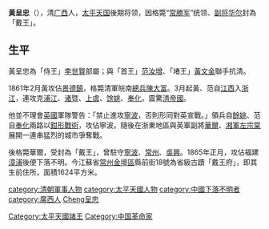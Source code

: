 {{Unreferenced |time=2008-07-30T12:13:01+00:00 }}
'''黃呈忠'''（{{bd|1826年||?||catIdx=Huang黃}}），清[[广西|广西]]人，[[太平天国|太平天国]]後期将领，因格斃“[[常勝军|常勝军]]”统领、[[副将|副将]][[华尔|华尔]]封為「戴王」。

==生平==
黃呈忠為「侍王」[[李世賢|李世賢]]部屬；與「首王」[[范汝增|范汝增]]、「堵王」[[黃文金|黃文金]]聯手抗清。

1861年2月黃攻佔[[景德鎮|景德鎮]]，格斃清軍皖南[[總兵|總兵]][[陳大富|陳大富]]。3月起黃、范自[[江西|江西]]入[[浙江|浙江]]，連攻克[[浦江|浦江]]、[[诸暨|诸暨]]、[[上虞|上虞]]、[[馀姚|馀姚]]、[[奉化|奉化]]，震驚[[清帝國|清帝國]]。

他並不理會[[英國|英國]]軍隊警告：「禁止進攻[[寧波|寧波]]，否則形同對英宣戰。」領兵自[[餘姚|餘姚]]、范自[[奉化|奉化]]兩路以[[鉗形戰術|鉗形戰術]]，攻佔寧波。隨後在浙東地區與英軍副將[[華爾|華爾]]、[[湘軍|湘軍]][[左宗棠|左宗棠]]展開一連串猛烈的城市爭奪戰。

後格斃華爾，受封為「戴王」，曾駐守[[寧波|寧波]]、[[常州|常州]]、[[吳興|吳興]]。1865年正月，攻佔福建[[漳浦|漳浦]]後便下落不明。今江蘇省[[常州|常州]][[金壇區|金壇區]]縣前街18號為省級古蹟「戴王府」，即其生前住所，面積1624平方米。

{{清朝人物小作品}}

{{DEFAULTSORT:Huang黃呈忠}}
[[category:清朝軍事人物|category:清朝軍事人物]]
[[category:太平天國人物|category:太平天國人物]]
[[Category:太平天國諸王|Category:太平天國諸王]]
[[category:中國下落不明者|category:中國下落不明者]]
[[Category:中国革命家|Category:中国革命家]]
[[category:廣西人|category:廣西人]]
[[category:黃姓|Cheng呈忠]]